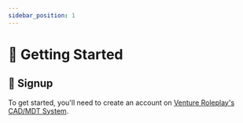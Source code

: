 ```yaml
---
sidebar_position: 1
---
```


# 📰 Getting Started

## 📝 Signup

To get started, you'll need to create an account on [Venture Roleplay's CAD/MDT System](https://cad.venturerp.xyz/auth/register).
